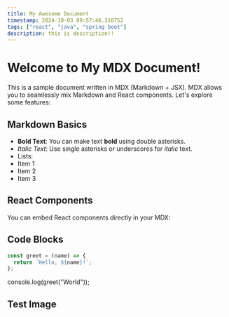 ```yaml
---
title: My Awesome Document
timestamp: 2024-10-03 09:57:46.310752
tags: ["react", "java", "spring boot"]
description: this is description!!
---
```


# Welcome to My MDX Document!
This is a sample document written in MDX (Markdown + JSX). MDX allows you to seamlessly mix Markdown and React components. Let's explore some features:

## Markdown Basics

- **Bold Text**: You can make text **bold** using double asterisks.
- *Italic Text*: Use single asterisks or underscores for *italic* text.
- Lists:
- Item 1
- Item 2
- Item 3

## React Components

You can embed React components directly in your MDX:

## Code Blocks

```javascript
const greet = (name) => {
  return `Hello, ${name}!`;
};
```

console.log(greet("World"));

## Test Image